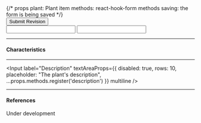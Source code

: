 
<div className="flex flex-1 flex-col md:space-y-4 space-y-2">
  {/* props
      plant: Plant item
      methods: react-hook-form methods 
      saving: the form is being saved
  */}
  <div className="pb-6">
    <Button
      color="secondary"
      buttonProps={{ type: 'submit' }}
      loading={props.saving}
    >
      Submit Revision
    </Button>
  </div>
  <Input
    label="Common name"
    inputProps={{
      disabled: true,
      placeholder: "The plant's common name",
      ...props.methods.register('common_name', {
        required: 'Please enter a common name'
      })
    }}
  />
  <Input
    label="Botanical name"
    inputProps={{
      disabled: true,
      placeholder: "The plant's scientific name",
      ...props.methods.register('botanical_name', {
        required: "Please enter this plant's botnanical name"
      })
    }}
  />
</div>

---

#### Characteristics

<WikiCharacteristicsTable plant={props.plant} edit />

---

<Input
  label="Description"
  textAreaProps={{
    disabled: true,
    rows: 10,
    placeholder: "The plant's description",
    ...props.methods.register('description')
  }}
  multiline
/>

---

#### References

Under development
